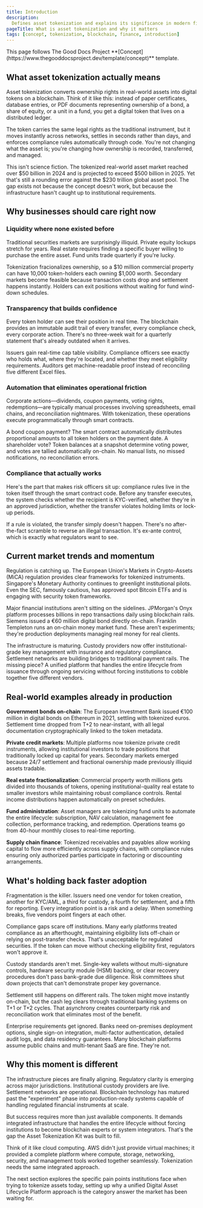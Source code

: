 ```yaml
---
title: Introduction
description:
  Defines asset tokenization and explains its significance in modern finance
pageTitle: What is asset tokenization and why it matters
tags: [concept, tokenization, blockchain, finance, introduction]
---
```


<Callout type="info" title="Template guide">
  This page follows The Good Docs Project
  **[Concept](https://www.thegooddocsproject.dev/template/concept)** template.
</Callout>

## What asset tokenization actually means

Asset tokenization converts ownership rights in real-world assets into digital
tokens on a blockchain. Think of it like this: instead of paper certificates,
database entries, or PDF documents representing ownership of a bond, a share of
equity, or a unit in a fund, you get a digital token that lives on a distributed
ledger.

The token carries the same legal rights as the traditional instrument, but it
moves instantly across networks, settles in seconds rather than days, and
enforces compliance rules automatically through code. You're not changing what
the asset is; you're changing how ownership is recorded, transferred, and
managed.

This isn't science fiction. The tokenized real-world asset market reached over
$50 billion in 2024 and is projected to exceed $500 billion in 2025. Yet that's
still a rounding error against the $230 trillion global asset pool. The gap
exists not because the concept doesn't work, but because the infrastructure
hasn't caught up to institutional requirements.

## Why businesses should care right now

### Liquidity where none existed before

Traditional securities markets are surprisingly illiquid. Private equity lockups
stretch for years. Real estate requires finding a specific buyer willing to
purchase the entire asset. Fund units trade quarterly if you're lucky.

Tokenization fracionalizes ownership, so a $10 million commercial property can
have 10,000 token-holders each owning $1,000 worth. Secondary markets become
feasible because transaction costs drop and settlement happens instantly.
Holders can exit positions without waiting for fund wind-down schedules.

### Transparency that builds confidence

Every token holder can see their position in real time. The blockchain provides
an immutable audit trail of every transfer, every compliance check, every
corporate action. There's no three-week wait for a quarterly statement that's
already outdated when it arrives.

Issuers gain real-time cap table visibility. Compliance officers see exactly who
holds what, where they're located, and whether they meet eligibility
requirements. Auditors get machine-readable proof instead of reconciling five
different Excel files.

### Automation that eliminates operational friction

Corporate actions—dividends, coupon payments, voting rights, redemptions—are
typically manual processes involving spreadsheets, email chains, and
reconciliation nightmares. With tokenization, these operations execute
programmatically through smart contracts.

A bond coupon payment? The smart contract automatically distributes proportional
amounts to all token holders on the payment date. A shareholder vote? Token
balances at a snapshot determine voting power, and votes are tallied
automatically on-chain. No manual lists, no missed notifications, no
reconciliation errors.

### Compliance that actually works

Here's the part that makes risk officers sit up: compliance rules live in the
token itself through the smart contract code. Before any transfer executes, the
system checks whether the recipient is KYC-verified, whether they're in an
approved jurisdiction, whether the transfer violates holding limits or lock-up
periods.

If a rule is violated, the transfer simply doesn't happen. There's no
after-the-fact scramble to reverse an illegal transaction. It's ex-ante control,
which is exactly what regulators want to see.

## Current market trends and momentum

Regulation is catching up. The European Union's Markets in Crypto-Assets (MiCA)
regulation provides clear frameworks for tokenized instruments. Singapore's
Monetary Authority continues to greenlight institutional pilots. Even the SEC,
famously cautious, has approved spot Bitcoin ETFs and is engaging with security
token frameworks.

Major financial institutions aren't sitting on the sidelines. JPMorgan's Onyx
platform processes billions in repo transactions daily using blockchain rails.
Siemens issued a €60 million digital bond directly on-chain. Franklin Templeton
runs an on-chain money market fund. These aren't experiments; they're production
deployments managing real money for real clients.

The infrastructure is maturing. Custody providers now offer institutional-grade
key management with insurance and regulatory compliance. Settlement networks are
building bridges to traditional payment rails. The missing piece? A unified
platform that handles the entire lifecycle from issuance through ongoing
servicing without forcing institutions to cobble together five different
vendors.

## Real-world examples already in production

**Government bonds on-chain**: The European Investment Bank issued €100 million
in digital bonds on Ethereum in 2021, settling with tokenized euros. Settlement
time dropped from T+2 to near-instant, with all legal documentation
cryptographically linked to the token metadata.

**Private credit markets**: Multiple platforms now tokenize private credit
instruments, allowing institutional investors to trade positions that
traditionally locked up capital for years. Secondary markets emerged because
24/7 settlement and fractional ownership made previously illiquid assets
tradable.

**Real estate fractionalization**: Commercial property worth millions gets
divided into thousands of tokens, opening institutional-quality real estate to
smaller investors while maintaining robust compliance controls. Rental income
distributions happen automatically on preset schedules.

**Fund administration**: Asset managers are tokenizing fund units to automate
the entire lifecycle: subscription, NAV calculation, management fee collection,
performance tracking, and redemption. Operations teams go from 40-hour monthly
closes to real-time reporting.

**Supply chain finance**: Tokenized receivables and payables allow working
capital to flow more efficiently across supply chains, with compliance rules
ensuring only authorized parties participate in factoring or discounting
arrangements.

## What's holding back faster adoption

Fragmentation is the killer. Issuers need one vendor for token creation, another
for KYC/AML, a third for custody, a fourth for settlement, and a fifth for
reporting. Every integration point is a risk and a delay. When something breaks,
five vendors point fingers at each other.

Compliance gaps scare off institutions. Many early platforms treated compliance
as an afterthought, maintaining eligibility lists off-chain or relying on
post-transfer checks. That's unacceptable for regulated securities. If the token
can move without checking eligibility first, regulators won't approve it.

Custody standards aren't met. Single-key wallets without multi-signature
controls, hardware security module (HSM) backing, or clear recovery procedures
don't pass bank-grade due diligence. Risk committees shut down projects that
can't demonstrate proper key governance.

Settlement still happens on different rails. The token might move instantly
on-chain, but the cash leg clears through traditional banking systems on T+1 or
T+2 cycles. That asynchrony creates counterparty risk and reconciliation work
that eliminates most of the benefit.

Enterprise requirements get ignored. Banks need on-premises deployment options,
single sign-on integration, multi-factor authentication, detailed audit logs,
and data residency guarantees. Many blockchain platforms assume public chains
and multi-tenant SaaS are fine. They're not.

## Why this moment is different

The infrastructure pieces are finally aligning. Regulatory clarity is emerging
across major jurisdictions. Institutional custody providers are live. Settlement
networks are operational. Blockchain technology has matured past the
"experiment" phase into production-ready systems capable of handling regulated
financial instruments at scale.

But success requires more than just available components. It demands integrated
infrastructure that handles the entire lifecycle without forcing institutions to
become blockchain experts or system integrators. That's the gap the Asset
Tokenization Kit was built to fill.

Think of it like cloud computing. AWS didn't just provide virtual machines; it
provided a complete platform where compute, storage, networking, security, and
management tools worked together seamlessly. Tokenization needs the same
integrated approach.

The next section explores the specific pain points institutions face when trying
to tokenize assets today, setting up why a unified Digital Asset Lifecycle
Platform approach is the category answer the market has been waiting for.
